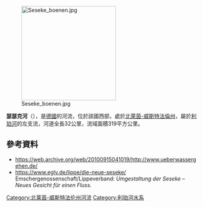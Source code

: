 {{Refimprove|time=2020-07-06T09:47:54+00:00}}
{{Underlinked|time=2020-07-06T09:47:54+00:00}}
{{Coord|51|36|39.02|N|7|31|45.47|E|display=title}}
[[Image:Seseke_boenen.jpg|250px]]

'''瑟瑟克河'''（{{lang-de|Seseke}}），是[[德國|德國]]的河流，位於該國西部，處於[[北萊茵-威斯特法倫州|北萊茵-威斯特法倫州]]，屬於[[利珀河|利珀河]]的左支流，河道全長32公里，流域面積319平方公里。

==參考資料==
* https://web.archive.org/web/20100915041019/http://www.ueberwassergehen.de/
* https://www.eglv.de/lippe/die-neue-seseke/ {{Wayback|url=https://www.eglv.de/lippe/die-neue-seseke/ |date=20201202025922 }} Emschergenossenschaft/Lippeverband: ''Umgestaltung der Seseke – Neues Gesicht für einen Fluss.''

{{Germany-geo-stub}}

[[Category:北莱茵-威斯特法伦州河流|Category:北莱茵-威斯特法伦州河流]]
[[Category:利珀河水系|Category:利珀河水系]]
